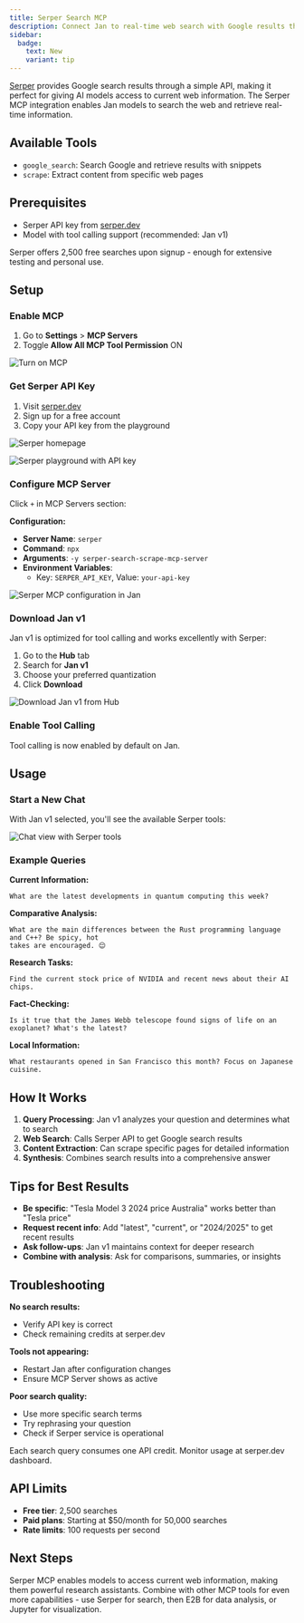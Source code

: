 ```yaml
---
title: Serper Search MCP
description: Connect Jan to real-time web search with Google results through Serper API.
sidebar:
  badge:
    text: New
    variant: tip
---
```



[Serper](https://serper.dev) provides Google search results through a simple API, making it
perfect for giving AI models access to current web information. The Serper MCP integration
enables Jan models to search the web and retrieve real-time information.

## Available Tools

- `google_search`: Search Google and retrieve results with snippets
- `scrape`: Extract content from specific web pages

## Prerequisites

- Serper API key from [serper.dev](https://serper.dev)
- Model with tool calling support (recommended: Jan v1)

<Aside type="tip">
Serper offers 2,500 free searches upon signup - enough for extensive testing and personal use.
</Aside>

## Setup

### Enable MCP

1. Go to **Settings** > **MCP Servers**
2. Toggle **Allow All MCP Tool Permission** ON

![Turn on MCP](../../../../../assets/turn_on_mcp.png)

### Get Serper API Key

1. Visit [serper.dev](https://serper.dev)
2. Sign up for a free account
3. Copy your API key from the playground

![Serper homepage](../../../../../assets/serper_page.png)

![Serper playground with API key](../../../../../assets/serper_playground.png)

### Configure MCP Server

Click `+` in MCP Servers section:

**Configuration:**
- **Server Name**: `serper`
- **Command**: `npx`
- **Arguments**: `-y serper-search-scrape-mcp-server`
- **Environment Variables**:
  - Key: `SERPER_API_KEY`, Value: `your-api-key`

![Serper MCP configuration in Jan](../../../../../assets/serper_janparams.png)

### Download Jan v1

Jan v1 is optimized for tool calling and works excellently with Serper:

1. Go to the **Hub** tab
2. Search for **Jan v1**
3. Choose your preferred quantization
4. Click **Download**

![Download Jan v1 from Hub](../../../../../assets/download_janv1.png)

### Enable Tool Calling

Tool calling is now enabled by default on Jan.

## Usage

### Start a New Chat

With Jan v1 selected, you'll see the available Serper tools:

![Chat view with Serper tools](../../../../../assets/chat_jan_v1.png)

### Example Queries

**Current Information:**
```
What are the latest developments in quantum computing this week?
```

**Comparative Analysis:**
```
What are the main differences between the Rust programming language and C++? Be spicy, hot
takes are encouraged. 😌
```


**Research Tasks:**
```
Find the current stock price of NVIDIA and recent news about their AI chips.
```

**Fact-Checking:**
```
Is it true that the James Webb telescope found signs of life on an exoplanet? What's the latest?
```

**Local Information:**
```
What restaurants opened in San Francisco this month? Focus on Japanese cuisine.
```

## How It Works

1. **Query Processing**: Jan v1 analyzes your question and determines what to search
2. **Web Search**: Calls Serper API to get Google search results
3. **Content Extraction**: Can scrape specific pages for detailed information
4. **Synthesis**: Combines search results into a comprehensive answer

## Tips for Best Results

- **Be specific**: "Tesla Model 3 2024 price Australia" works better than "Tesla price"
- **Request recent info**: Add "latest", "current", or "2024/2025" to get recent results
- **Ask follow-ups**: Jan v1 maintains context for deeper research
- **Combine with analysis**: Ask for comparisons, summaries, or insights

## Troubleshooting

**No search results:**
- Verify API key is correct
- Check remaining credits at serper.dev

**Tools not appearing:**
- Restart Jan after configuration changes
- Ensure MCP Server shows as active

**Poor search quality:**
- Use more specific search terms
- Try rephrasing your question
- Check if Serper service is operational

<Aside type="caution">
Each search query consumes one API credit. Monitor usage at serper.dev dashboard.
</Aside>

## API Limits

- **Free tier**: 2,500 searches
- **Paid plans**: Starting at $50/month for 50,000 searches
- **Rate limits**: 100 requests per second

## Next Steps

Serper MCP enables models to access current web information, making them powerful research
assistants. Combine with other MCP tools for even more capabilities - use Serper for search,
then E2B for data analysis, or Jupyter for visualization.
